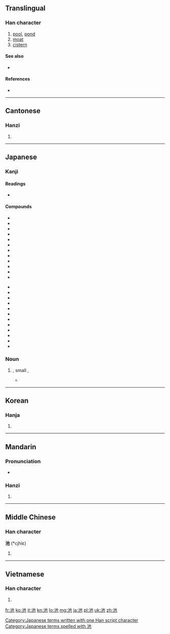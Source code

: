==Translingual==

===Han character===
{{Han char|rn=85|rad=水|as=03|sn=6|four=3411<sub>2</sub>|canj=水心木 (EPD)|ids=⿰[[氵]][[也]]}}

# [[pool]], [[pond]]
# [[moat]]
# [[cistern]]

====See also====
* {{l|mul|罁}}

====References====
* {{Han ref|kx=0606.050|dkj=17141|dj=1000.010|hdz=31555.030|uh=6C60|ud=27744|bh=A6C0|bd=42688}}

----

==Cantonese==

===Hanzi===
{{yue-hanzi|jyut=|y=chi4}}

# {{defn|lang=yue|sort=水03}}

----

==Japanese==
===Kanji===
{{ja-kanji|grade=2|rs=水03}}

====Readings====
* {{ja-readings|on=[[ち]] ([[chi]]), [[た]] ([[ta]])|kun=[[いけ]] ([[ike]])}}

====Compounds====
{{der-top|Compounds of 池}}
* {{term|lang=ja|池袋|tr=ikebukuro}}
* {{term|lang=ja|地水|tr=chisui}}
* {{term|lang=ja|池沼|tr=chishō}}
* {{term|lang=ja|地泉|tr=chisen}}
* {{term|lang=ja|池亭|tr=chitei}}
* {{term|lang=ja|池畔|tr=chinan}}
* {{term|lang=ja|印池|tr=in'chi}}
* {{term|lang=ja|園地|tr=en'chi}}
* {{term|lang=ja|苑池|tr=en'chi}}
* {{term|lang=ja|内池|tr=uchīke}}
* {{term|lang=ja|城池|tr=jōchi}}
* {{term|lang=ja|溜池|tr=temeike}}
{{der-mid}}
* {{term|lang=ja|電池|tr=denchi}}
* {{term|lang=ja|肉池|tr=nikuchi}}
* {{term|lang=ja|墨池|tr=bokuchi}}
* {{term|lang=ja|古池|tr=furuike}}
* {{term|lang=ja|瑶池|tr=yōchi}}
* {{term|lang=ja|人工池|tr=jinkōke}}
* {{term|lang=ja|貯水池|tr=chosuichi}}
* {{term|lang=ja|養魚池|tr=yōgyochi}}
* {{term|lang=ja|養殖池|tr=yōshokuchi}}
* {{term|lang=ja|用水池|tr=yōsuiike}}
* {{term|lang=ja|金城湯池|tr=kinjōtōchi}}
* {{term|lang=ja|酒池肉林|tr=shuchinikurin}}
{{der-bottom}}

===Noun===
{{ja-noun|k|hira=いけ|rom=ike}}

# {{l|en|pond}}, small {{l|en|lake}}, {{l|en|pool}}
#* {{usex|池を{{l|ja|乾す}}|tr=いけをほす<br/>''ike o hosu''|t=drain a pond|lang=ja}}

[[Category:Japanese terms written with one Han script character]]
[[Category:Japanese terms spelled with 池]]

----

==Korean==

===Hanja===
{{ko-hanja|hangeul=[[지]], [[타]]|eumhun=|rv=ji, ta|mr=chi, t'a|y=ci, tha}}

# {{defn|lang=ko|sort=水03}}

----

==Mandarin==

===Pronunciation===
* {{audio|Zh-chí.ogg|Audio}}

===Hanzi===
{{cmn-hanzi|pin=[[chí]] ([[chi2]])|wg=ch'ih<sup>2</sup>}}

# {{defn|lang=cmn|sort=水03}}

----

==Middle Chinese==

===Han character===
'''池''' (*cjhiɛ)<!--note: asterisk indicates that this character appears more than four times in the Tang Dynasty corpus of literature-->

# {{defn|lang=zhx-mid|sort=水03}}

----

==Vietnamese==

===Han character===
{{vi-hantu|[[trì]], [[đìa]], [[trầy]], [[trề]], [[tri]]|rs=水03}}

# {{defn|lang=vi|sort=水03}}

[[fr:池]]
[[ko:池]]
[[it:池]]
[[kn:池]]
[[lo:池]]
[[mg:池]]
[[ja:池]]
[[pl:池]]
[[uk:池]]
[[zh:池]]